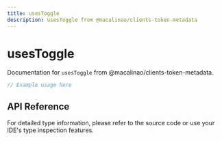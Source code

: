 ```yaml
---
title: usesToggle
description: usesToggle from @macalinao/clients-token-metadata
---
```


# usesToggle

Documentation for `usesToggle` from @macalinao/clients-token-metadata.

```typescript
// Example usage here
```

## API Reference

For detailed type information, please refer to the source code or use your IDE's type inspection features.
